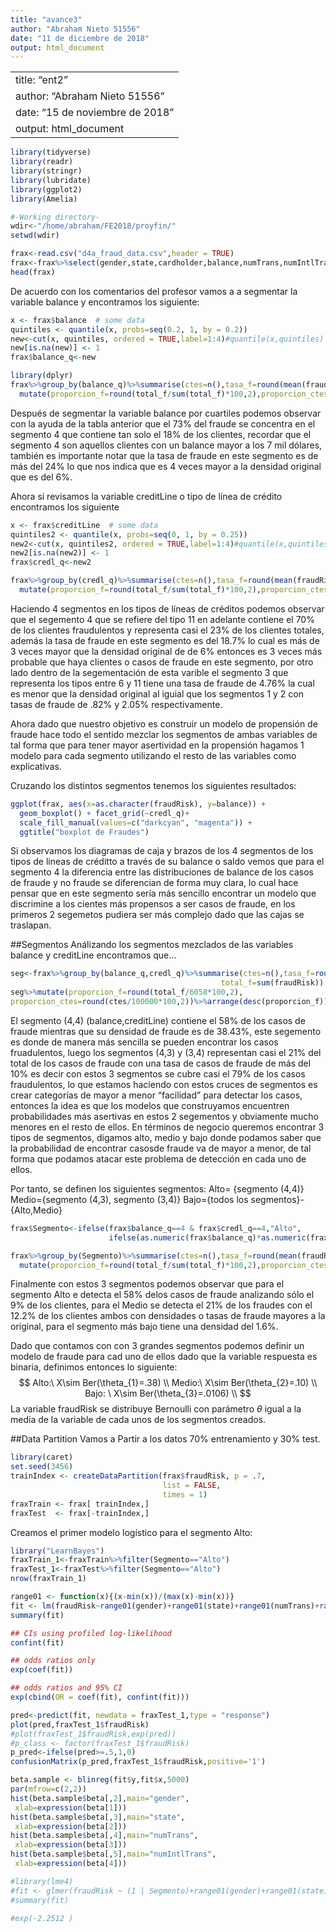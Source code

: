 ```yaml
---
title: "avance3"
author: "Abraham Nieto 51556"
date: "11 de diciembre de 2018"
output: html_document
---
```


---
title: "ent2"
author: "Abraham Nieto 51556"
date: "15 de noviembre de 2018"
output: html_document
---

```r
library(tidyverse)
library(readr)
library(stringr)
library(lubridate)
library(ggplot2)
library(Amelia)
```

```r
#-Working directory-
wdir<-"/home/abraham/FE2018/proyfin/"
setwd(wdir)
```


```r

frax<-read.csv("d4a_fraud_data.csv",header = TRUE)
frax<-frax%>%select(gender,state,cardholder,balance,numTrans,numIntlTrans,creditLine,fraudRisk)
head(frax)

```



De acuerdo con los comentarios del profesor vamos a a segmentar la variable balance y encontramos los siguiente:
```r
x <- frax$balance  # some data
quintiles <- quantile(x, probs=seq(0.2, 1, by = 0.2))
new<-cut(x, quintiles, ordered = TRUE,label=1:4)#quantile(x,quintiles)
new[is.na(new)] <- 1
frax$balance_q<-new
```

```r
library(dplyr)
frax%>%group_by(balance_q)%>%summarise(ctes=n(),tasa_f=round(mean(fraudRisk)*100,2),total_f=sum(fraudRisk))%>%
  mutate(proporcion_f=round(total_f/sum(total_f)*100,2),proporcion_ctes=round(ctes/sum(ctes)*100,2))


```
Después de segmentar la variable balance por cuartiles podemos observar con la ayuda de la tabla anterior que el 73% del fraude se concentra en el segmento 4 que contiene tan solo el 18% de los clientes, recordar que el segmento 4 son aquellos clientes con un balance mayor a los 7 mil dólares, también es importante notar que la tasa de fraude en este segmento es de más del 24% lo que nos indica que es 4 veces mayor a la densidad original que es del 6%.

Ahora si revisamos la variable creditLine o tipo de línea de crédito encontramos los siguiente
```r
x <- frax$creditLine  # some data
quintiles2 <- quantile(x, probs=seq(0, 1, by = 0.25))
new2<-cut(x, quintiles2, ordered = TRUE,label=1:4)#quantile(x,quintiles)
new2[is.na(new2)] <- 1
frax$credl_q<-new2
```

```r
frax%>%group_by(credl_q)%>%summarise(ctes=n(),tasa_f=round(mean(fraudRisk)*100,2),total_f=sum(fraudRisk))%>%
  mutate(proporcion_f=round(total_f/sum(total_f)*100,2),proporcion_ctes=round(ctes/sum(ctes)*100,2))

```

Haciendo 4 segmentos en los tipos de líneas de créditos podemos observar que el segemento 4 que se refiere del tipo 11 en adelante contiene el 70% de los clientes fraudulentos y representa casi el 23% de los clientes totales, además la tasa de fraude en este segmento es del 18.7% lo cual es más de 3 veces mayor que la densidad original de de 6% entonces es 3 veces más probable que haya clientes o casos de fraude en este segmento, por otro lado dentro de la segementación de esta varible el segmento 3 que representa los tipos entre 6 y 11  tiene una tasa de fraude de 4.76% la cual es menor que la densidad original al iguial que los segmentos 1 y 2 con tasas de fraude de .82% y 2.05% respectivamente.

Ahora dado que nuestro objetivo es construir un modelo de propensión de fraude hace todo el sentido mezclar los segmentos de ambas variables de tal forma que para tener mayor asertividad en la propensión hagamos 1 modelo para cada segmento utilizando el resto de las variables como explicativas.

Cruzando los distintos segmentos tenemos los siguientes resultados:
```r
ggplot(frax, aes(x=as.character(fraudRisk), y=balance)) +
  geom_boxplot() + facet_grid(~credl_q)+
  scale_fill_manual(values=c("darkcyan", "magenta")) +
  ggtitle("boxplot de Fraudes")
```

Si observamos los diagramas de caja y brazos de los 4 segmentos de los tipos de lineas de créditto a través de su balance o saldo vemos que para el segmento 4 la diferencia entre las distribuciones de balance de los casos de fraude y no fraude se diferencian de forma muy clara, lo cual hace pensar que en este segmento sería más sencillo encontrar un modelo que discrimine a los cientes más propensos a ser casos de fraude, en los primeros 2 segemetos pudiera ser más complejo dado que las cajas se traslapan.

##Segmentos
Análizando los segmentos mezclados de las variables balance y creditLine encontramos que...

```r
seg<-frax%>%group_by(balance_q,credl_q)%>%summarise(ctes=n(),tasa_f=round(mean(fraudRisk)*100,2),
                                               total_f=sum(fraudRisk))
seg%>%mutate(proporcion_f=round(total_f/6058*100,2),
proporcion_ctes=round(ctes/100000*100,2))%>%arrange(desc(proporcion_f))

```

El segmento (4,4) (balance,creditLine) contiene el 58% de los casos de fraude mientras que su densidad de fraude es de 38.43%, este segemento es donde de manera más sencilla se pueden encontrar los casos fruadulentos, luego los segmentos (4,3) y (3,4) representan casi el 21% del total de los casos de fraude con una tasa de casos de fraude de más del 10% es decir con estos 3 segmentos se cubre casi el 79% de los casos fraudulentos, lo que estamos haciendo con estos cruces de segmentos es crear categorías de mayor a menor "facilidad" para detectar los casos, entonces la idea es que los modelos que construyamos encuentren probabilidades más asertivas en estos 2 segementos y obviamente mucho menores en el resto de ellos.
En términos de negocio queremos encontrar  3 tipos de segmentos, digamos alto, medio y bajo donde podamos saber que la probabilidad de encontrar casosde fraude va de mayor a menor, de tal forma que podamos atacar este problema de detección en cada uno de ellos.

Por tanto, se definen los siguientes segmentos:
Alto= {segmento (4,4)}
Medio={segmento (4,3), segmento (3,4)}
Bajo={todos los segmentos}-{Alto,Medio}

```r
frax$Segmento<-ifelse(frax$balance_q==4 & frax$credl_q==4,"Alto",
                      ifelse(as.numeric(frax$balance_q)*as.numeric(frax$credl_q)==12,"Medio","Bajo"))
```

```r
frax%>%group_by(Segmento)%>%summarise(ctes=n(),tasa_f=round(mean(fraudRisk)*100,2),total_f=sum(fraudRisk))%>%
  mutate(proporcion_f=round(total_f/sum(total_f)*100,2),proporcion_ctes=round(ctes/sum(ctes)*100,2))
```
Finalmente con estos 3 segmentos podemos observar que para el segmento Alto e detecta el 58% delos casos de fraude analizando sólo el 9% de los clientes, para el Medio se detecta el 21% de los fraudes con el 12.2% de los clientes ambos con densidades o tasas de fraude mayores a la original, para el segmento más bajo tiene una densidad del 1.6%.

Dado que contamos con con 3 grandes segmentos podemos definir un modelo de fraude para cad uno de ellos dado que la variable respuesta es binaria, definimos entonces lo siguiente:
$$
Alto:\ X\sim Ber(\theta_{1}=.38) \\
Medio:\ X\sim Ber(\theta_{2}=.10) \\
Bajo: \ X\sim Ber(\theta_{3}=.0106) \\
$$
La variable fraudRisk se distribuye Bernoulli con parámetro $\theta$ igual a la media de la variable de cada unos de los segmentos creados.


##Data Partition
Vamos a Partir a los datos 70% entrenamiento y 30% test.
```r
library(caret)
set.seed(3456)
trainIndex <- createDataPartition(frax$fraudRisk, p = .7, 
                                  list = FALSE, 
                                  times = 1)
fraxTrain <- frax[ trainIndex,]
fraxTest  <- frax[-trainIndex,]
```

Creamos el primer modelo logístico para el segmento Alto:
```r
library("LearnBayes")
fraxTrain_1<-fraxTrain%>%filter(Segmento=="Alto")
fraxTest_1<-fraxTest%>%filter(Segmento=="Alto")
nrow(fraxTrain_1)
```
```r
range01 <- function(x){(x-min(x))/(max(x)-min(x))}
fit <- lm(fraudRisk~range01(gender)+range01(state)+range01(numTrans)+range01(numIntlTrans),data=fraxTrain_1,family = binomial(link="logit"),x=TRUE,y=TRUE)
summary(fit)
```

```r
## CIs using profiled log-likelihood
confint(fit)
```

```r
## odds ratios only
exp(coef(fit))
```

```r
## odds ratios and 95% CI
exp(cbind(OR = coef(fit), confint(fit)))
```

```r
pred<-predict(fit, newdata = fraxTest_1,type = "response")
plot(pred,fraxTest_1$fraudRisk)
#plot(fraxTest_1$fraudRisk,exp(pred))
#p_class <- factor(fraxTest_1$fraudRisk)
p_pred<-ifelse(pred>=.5,1,0)
confusionMatrix(p_pred,fraxTest_1$fraudRisk,positive='1')
```
```r
beta.sample <- blinreg(fit$y,fit$x,5000)
par(mfrow=c(2,2))
hist(beta.sample$beta[,2],main="gender",
 xlab=expression(beta[1]))
hist(beta.sample$beta[,3],main="state",
 xlab=expression(beta[2]))
hist(beta.sample$beta[,4],main="numTrans",
 xlab=expression(beta[3]))
hist(beta.sample$beta[,5],main="numIntlTrans",
 xlab=expression(beta[4]))

```


#####################################################################################################################
#####################################################################################################################

```r
#library(lme4)
#fit <- glmer(fraudRisk ~ (1 | Segmento)+range01(gender)+range01(state)+range01(numTrans)+range01(numIntlTrans), family = binomial("logit"), data = fraxTrain_1) 
#summary(fit)
```

```r
#exp(-2.2512 )
```

